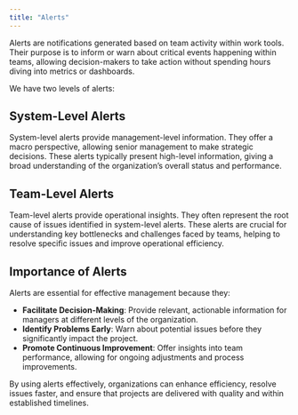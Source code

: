 ```yaml
---
title: "Alerts"
---
```


Alerts are notifications generated based on team activity within work tools. Their purpose is to inform or warn about critical events happening within teams, allowing decision-makers to take action without spending hours diving into metrics or dashboards.

We have two levels of alerts:

## System-Level Alerts

System-level alerts provide management-level information. They offer a macro perspective, allowing senior management to make strategic decisions. These alerts typically present high-level information, giving a broad understanding of the organization’s overall status and performance.

## Team-Level Alerts

Team-level alerts provide operational insights. They often represent the root cause of issues identified in system-level alerts. These alerts are crucial for understanding key bottlenecks and challenges faced by teams, helping to resolve specific issues and improve operational efficiency.

## Importance of Alerts

Alerts are essential for effective management because they:

- **Facilitate Decision-Making**: Provide relevant, actionable information for managers at different levels of the organization.
- **Identify Problems Early**: Warn about potential issues before they significantly impact the project.
- **Promote Continuous Improvement**: Offer insights into team performance, allowing for ongoing adjustments and process improvements.

By using alerts effectively, organizations can enhance efficiency, resolve issues faster, and ensure that projects are delivered with quality and within established timelines.
